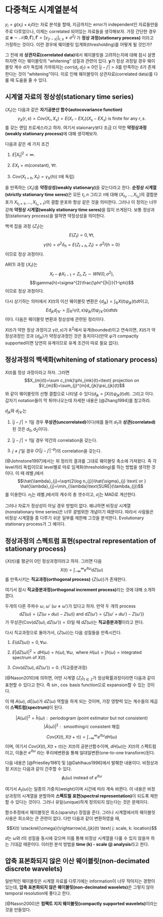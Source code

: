 # 다중척도 시계열분석 {#multiscalets}

$y_{i}=g(x_{i})+e_{i}$라는 자료 분석을 할때, 지금까지는 error가 independent인 자료들만을 주로 다루었으나, 이제는 correlated 되어있는 자료들을 생각해보자. 가장 간단한 경우로 $\mathbf{e} \sim \mathcal{N}(\mathbf{0},\boldsymbol{\Gamma}), \boldsymbol{\Gamma}=[ \gamma_{|r-s|}]_{r,s} \neq \sigma^{2}I$ 가 **정상 과정(stationary process)** 이라고 가정하는 것이다. 이런 경우에 웨이블릿 임계화(thresholding)를 어떻게 될 것인가?

그 전에 왜 **상관자료(correlated data)**에서 웨이블릿을 고려하는지에 대해 잠시 설명하자면 이는 웨이블릿의 "whitening" 성질과 관련이 있다. $\mathbf{y}$가 정상 과정일 경우 웨이블릿 계수 d가 독립에 가까워지는 $corr(d_{j},d_{j'})\approx 0$인 $|j-j'|>\delta$를 만족하는 $\delta$가 존재한다는 것이 "whitening"이다. 이로 인해 웨이블릿이 상관자료(correlated data)를 다룰 때 도움을 줄 수 있다.

## 시계열 자료의 정상성(stationary time series)

$\{ X_{t} \}$는 다음과 같은 **자기공분산 함수(autocovariance function)**
$$\gamma_{X}(r,s)=Cov(X_{r},X_{s})=E(X_{r}-EX_{r})(X_{s}-EX_{s}) \text{ is finite for any } r,s.$$
를 갖는 랜덤 프로세스라고 하자. 여기서 staionary보다 조금 더 약한 **약정상과정(weakly stationary process)**에 대해 생각해보자.

<div class="definition">

다음과 같은 세 가지 조건

1. $E|X_{t}|^{2} < \infty$.

2. $EX_{t}=m$(constant), $\forall t$.

3. $Cov(X_{t+h},X_{t})=\gamma_{X}(h) (\text{ t에 독립})$

을 만족하는 $\{ X_{t} \}$를 **약정상성(weakly stationary)**을 갖는다라고 한다. **순정상 시계열(strictly stationary time seres)**은 모든 $t_{i}, n$ 그리고 $\tau$에 대해 $(X_{t_{1}}, \ldots, X_{t_{n}})$의 결합분포가 $X_{t_{1}+\tau}, \ldots, X_{t_{n}+\tau})$의 결합 분포와 항상 같은 것을 의미한다. 그러나 이 정의는 너무 강해 **약정상 시계열(weakly stationary time seres)**을 많이 쓰게된다. 보통 정상과정(stationary process)을 말하면 약정상성을 의미한다.

</div>

<div class="example">

백색 잡음 과정 $\{Z_{t}\}$는
$$E(Z_{t})=0, \forall t,$$
$$\gamma(h)=\sigma^{2}\delta_{h}=E(Z_{t+h},Z_{t})=\sigma^{2}I\{h=0\}$$
이므로 정상 과정이다.

</div>

<div class="example">

AR(1) 과정 $\{X_{t}\}$는
$$X_{t}-\phi X_{t-1}=Z_{t}, Z_{t} \sim WN(0,\sigma^{2}), $$
$$\gamma(h)=\sigma^{2}\frac{\phi^{|h|}}{1-\phi}$$
이므로 정상 과정이다.

</div>

다시 상기하는 의미에서 $X(t)$의 이산 웨이블릿 변환은 $\{ d_{jk} \}=\int_{\mathbb{R}}X(t)\psi_{jk}(t)dt$이고, 
$$E d_{jk}d_{j'k'}=\int \int_{\mathbb{R}^{2}}\gamma(t,s)\psi_{jk}(t)\psi_{j'k'}(s)dtds$$
이다. 다음은 웨이블릿 변환과 정상성에 관련된 정리이다.

<div class="theorem">

$X(t)$가 약한 정상 과정이고 $\gamma(t,s)$가 $\mathbb{R}^{2}$에서 유계(bounded)이고 연속이면, $X(t)$가 약정상과정인 것과 $\{ d_{jk} \}$가 약정상과정인 것은 동치이다(만약 $\psi$가 compactly supported이면 당연히 유계이므로 유계 조건이 따로 필요 없다).

</div>

## 정상과정의 백색화(whitening of stationary process)

$X(t)$를 정상 과정이라고 하자. 그러면
$$X_{m}(t)=\sum c_{mk}\phi_{mk}(t)=\text{ projection on $V_{m}$}=\sum_{j}^{m}d_{jk}\psi_{jk}(t)$$
와 같이 웨이블릿의 선형 결합으로 나타낼 수 있다($d_{jk}=\int X(t)\psi_{jk}(t)dt$). 그리고
\begin{eqnarray*}
E d_{jk}d_{j'k'}&=&\int \int_{\mathbb{R}^{2}}\gamma(t,s)\psi_{jk}(t)\psi_{j'k'}(s)dtds\\
&=&\frac{1}{2 \pi}\int_{\mathbb{R}}\hat{\gamma}(\omega)\hat{\psi}(\frac{\omega}{2^{j}})\bar{\hat{\psi}}(\frac{\omega}{2^{j}})e^{-i\omega k 2^{-j}}e^{-i\omega k' 2^{-j'}}2^{-\frac{j}{2}}2^{-\frac{j'}{2}}d\omega.\\
\end{eqnarray*}
이다. 갑자기 notation들이 막 튀어나오는데 자세한 내용은 [@Zhang1994]를 참고하라.

<div class="theorem">

$d_{jk}$와 $d_{j'k'}$는

1. $|j-j'|>1$일 경우 **무상관(uncorrelated)**이다(에를 들어 $d_{1}$과 **상관(correlated)**된 것은 $d_{0}, d_{2}$이다).

2. $|j-j'|=1$일 경우 약간의 correlation을 갖는다.

3. $j \neq j'$일 경우 $O(|j-j'|^{-p})$의 correlation을 갖는다.

</div>

[@Johnstone1997]에서는 위 정리의 결과를 그대로 웨이블릿 축소에 가져왔다. 즉 각 level끼리 독립이므로 level별로 따로 임계화(thresholding)를 하는 방법을 생각한 것이다. 이 때 레벨 $j$에서
$$\hat{\lambda}_{j}=\sqrt{2\log n_{j}}\hat{\sigma}_{j} \text{ or } \hat{\lambda}_{j}=\min_{\lambda}\text{SURE}(\lambda_{j})$$
를 이용한다. $n_{j}$는 레벨 $j$에서의 계수의 총 갯수이고, $\hat{\sigma}_{j}$는 MAD로 계산한다.

그러나 자료가 정상성이 아닐 경우 방법이 없다. 왜냐하면 비정상 시계열(nonstationary time series)은 너무 광범위한 개념이기 때문이다. 따라서 사람들은 비정상 시계열들 중 다루기 쉬운 일부를 제한해 그것을 분석한다. Evolutionary stationary process가 그 예이다.

## 정상과정의 스펙트럼 표현(spectral representation of stationary process)

$\{ X(t) \}$를 평균이 0인 정상과정이라고 하자. 그러면 다음
$$X(t)=\int_{-\infty}^{\infty} e^{it\omega}dZ(\omega)$$
를 만족시키는 **직교과정(orthogonal process)** $\{Z(\omega)\}$가 존재한다.

여기서 잠시 **직교증분과정(orthogonal increment process)**라는 것에 대해 소개하겠다.

<div class="definition">

두개의 다른 주파수 $\omega$, $\omega'$ $(\omega \neq \omega')$가 있다고 하자. 만약 두 개의 process
$$dZ(\omega)=\{Z(\omega +d\omega)-Z(\omega)\} \text{ and } dZ(\omega')=\{Z(\omega' +d\omega')-Z(\omega')\}$$
가 무상관$(\text{Cov}(dZ(\omega), dZ(\omega'))=0)$일 때 $dZ(\omega)$는 **직교증분과정**이라고 한다.

</div>

다시 직교과정으로 돌아가서, $\{Z(\omega)\}$는 다음 성질들을 만족시킨다.

1. $E(dZ(\omega))=0, \forall \omega$.

2. $E|dZ(\omega)|^{2}=d H(\omega)=h(\omega), \forall \omega, \text{ where } H(\omega)=\int h(\omega)=\text{integrated spectrum of } X(t)$.

3. $Cov(dZ(\omega), dZ(\omega'))=0$. (직교증분과정)

[@Nason2010]에 의하면, 어떤 시계열 $\{Z_{t} \}_{t\in \mathbb{Z}}$가 정상확률과정이라면 다음과 같이 표현할 수 있다고 한다. 즉 $\sin$, $\cos$ basis function으로 expansion할 수 있는 것이다.

\begin{equation}
X_{t}=\int_{-\pi}^{\pi}A(\omega)e^{it\omega}d\xi(\omega)
\end{equation}

이 때 $A(\omega)$, $d\xi(\omega)$가 $dZ(\omega)$ 역할을 하게 되는 것이며, 가장 영향력 있는 계수들의 제곱이 **스펙트럼(spectrum)**이 된다.

$$|A(\omega)|^{2}=\hat{h}(\omega): \text{ periodogram (point estimator but not consistent)}$$
$$|\tilde{A}(\omega)|^{2}: \text{ smoothing시 consistent 해짐}$$

<div class="remark">

$$Cov(X(t), X(t+\tau))=\int_{-\infty}^{\infty}e^{it\omega}dH(\omega)$$
이며, 여기서 $Cov(X(t), X(t+\tau))$는 $X(t)$의 공분산함수이며, $dH(\omega)$는 $X(t)$의 스펙트럼이고, 이들은 $e^{it\omega}$ 라는 푸리에변환을 통해 일대일변환(one-to-one transform)된다.

다음 내용은 [@Priestley1981] 및 [@Dahlhaus1996]에서 발췌한 내용이다. 비정상과정 $X(t)$는 다음과 같이 간주할 수 있다.
$$\phi_{t}(\omega) \text{ instead of } e^{it\omega}$$
\begin{eqnarray*}
X(t)&=&\int \phi_{t}(\omega)dZ(\omega)=\int A(\omega)e^{it\omega}d\xi(\omega)\\
&=&\int A_{t}(\omega)e^{i\theta(\omega)t}dZ(\omega) \Longrightarrow \text{ "Oscillatory process"}\\
\end{eqnarray*}

여기서 $A_{t}(\omega)$는 일종의 가중치(weight)이며 시간에 따라 계속 바뀐다. 이 내용은 비정상과정의 시계열을 분할하여 **스펙트럴 표현(spectral representation)**이 되도록 제한할 수 있다는 것이다. 그러나 유일(unique)하게 정의되지 않는다는 것은 문제이다.

</div>

함수추정에서 웨이블릿은 희소(sparsity) 장점을 준다. 그러나 시계열에서의 웨이블릿 사용은 희소와는 큰 관련이 없다. 다만 다음과 같이 변환하였을 때,

$$X(t) \stackrel{\omega}{\rightarrow}d_{jk}(t) \text{ j: scale, k: location}$$

$d$는 $\omega$와 $t$의 성질을 동시에 갖으며 이를 통해 비정상 시계열을 다룰 수 있지 않을까 하는 기대감 때문이다. 이러한 분석 방법을 **time (k) - scale (j) analysis**라고 한다.

## 압축 표본화되지 않은 이산 웨이블릿(non-decimated discrete wavelets)

일반적인 웨이블릿은 시계열 자료를 다루기에는 information이 너무 작아지는 경향이 있는데, **압축 표본화되지 않은 웨이블릿(non-decimated wavelets)**은 그렇지 않아 temporal resolution에 좋다고 한다.

[@Nason2000]은 **컴팩트 지지 웨이블릿(compactly supported wavelets)**이라는 것을 만들었다.
